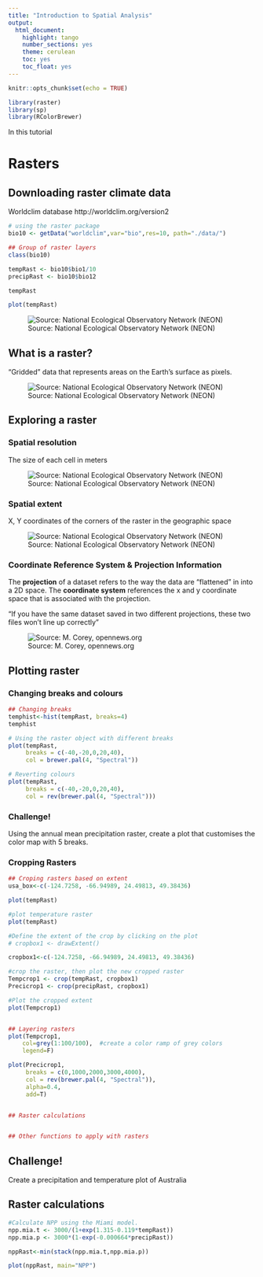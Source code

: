 ```yaml
---
title: "Introduction to Spatial Analysis"
output: 
  html_document: 
    highlight: tango
    number_sections: yes
    theme: cerulean
    toc: yes
    toc_float: yes
---
```


```r
knitr::opts_chunk$set(echo = TRUE)
```

```r
library(raster)
library(sp)
library(RColorBrewer)
```

In this tutorial

# Rasters


## Downloading raster climate data

Worldclim database
http://worldclim.org/version2

```r
# using the raster package
bio10 <- getData("worldclim",var="bio",res=10, path="./data/")

## Group of raster layers
class(bio10)

tempRast <- bio10$bio1/10
precipRast <- bio10$bio12

tempRast

plot(tempRast)
```

![Source: National Ecological Observatory Network (NEON)](./figs/single_multiband.png)



## What is a raster?

"Gridded" data that represents areas on the Earth's surface as pixels. 

![Source: National Ecological Observatory Network (NEON)](http://www.neonscience.org/sites/default/files/images/dc-spatial-raster/raster_concept.png)

## Exploring a raster

### Spatial resolution

The size of each cell in meters

![Source: National Ecological Observatory Network (NEON)](./figs/raster_resolution.png)


### Spatial extent

X, Y coordinates of the corners of the raster in the geographic space

![Source: National Ecological Observatory Network (NEON)](./figs/spatial_extent.png)


### Coordinate Reference System & Projection Information

The **projection** of a dataset refers to the way the data are “flattened” in into a 2D space. The **coordinate system** references the x and y coordinate space that is associated with the projection.

"If you have the same dataset saved in two different projections, these two files won’t line up correctly"


![Source: M. Corey, opennews.org](./figs/USMapDifferentProjections.jpg)


## Plotting raster

### Changing breaks and colours

```r
## Changing breaks
temphist<-hist(tempRast, breaks=4)
temphist

# Using the raster object with different breaks
plot(tempRast, 
     breaks = c(-40,-20,0,20,40),
     col = brewer.pal(4, "Spectral"))

# Reverting colours
plot(tempRast, 
     breaks = c(-40,-20,0,20,40),
     col = rev(brewer.pal(4, "Spectral")))

```

### Challenge!

Using the annual mean precipitation raster, create a plot that customises the color map with 5 breaks.

### Cropping Rasters 

```r
## Croping rasters based on extent
usa_box<-c(-124.7258, -66.94989, 24.49813, 49.38436)

plot(tempRast)

#plot temperature raster
plot(tempRast)

#Define the extent of the crop by clicking on the plot
# cropbox1 <- drawExtent()

cropbox1<-c(-124.7258, -66.94989, 24.49813, 49.38436)

#crop the raster, then plot the new cropped raster
Tempcrop1 <- crop(tempRast, cropbox1)
Precicrop1 <- crop(precipRast, cropbox1)

#Plot the cropped extent
plot(Tempcrop1)


## Layering rasters
plot(Tempcrop1,
    col=grey(1:100/100),  #create a color ramp of grey colors
    legend=F)

plot(Precicrop1,
     breaks = c(0,1000,2000,3000,4000),
     col = rev(brewer.pal(4, "Spectral")),
     alpha=0.4,
     add=T)


## Raster calculations


## Other functions to apply with rasters
```

## Challenge!

Create a precipitation and temperature plot of Australia


## Raster calculations

```r
#Calculate NPP using the Miami model.
npp.mia.t <- 3000/(1+exp(1.315-0.119*tempRast))
npp.mia.p <- 3000*(1-exp(-0.000664*precipRast))

nppRast<-min(stack(npp.mia.t,npp.mia.p))

plot(nppRast, main="NPP")
```

